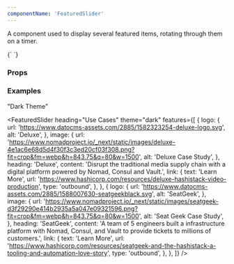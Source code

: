 ```yaml
---
componentName: 'FeaturedSlider'
---
```


A component used to display several featured items, rotating through them on a timer.

<LiveComponent>
{`<FeaturedSlider
    heading="Use Cases"
    theme="light"
    features={[
      {
        logo: {
          url:
            'https://www.datocms-assets.com/2885/1582323254-deluxe-logo.svg',
          alt: 'Deluxe'
        },
        image: {
          url:
            'https://www.nomadproject.io/_next/static/images/deluxe-4e1ac6e68d5d4f30f3c3ed20cf03f308.png?fit=crop&fm=webp&h=843.75&q=80&w=1500',
          alt: 'Deluxe Case Study'
        },
        heading: 'Deluxe',
        content:
          'Disrupt the traditional media supply chain with a digital platform powered by Nomad, Consul and Vault.',
        link: {
          text: 'Learn More',
          url:
            'https://www.hashicorp.com/resources/deluxe-hashistack-video-production',
          type: 'outbound'
        }
      },
      {
        logo: {
          url:
            'https://www.datocms-assets.com/2885/1588007630-seatgeekblack.svg',
          alt: 'SeatGeek'
        },
        image: {
          url:
            'https://www.nomadproject.io/_next/static/images/seatgeek-d3f29290e414b2935a5a047e09321596.png?fit=crop&fm=webp&h=843.75&q=80&w=1500',
          alt: 'Seat Geek Case Study'
        },
        heading: 'SeatGeek',
        content:
          'A team of 5 engineers built a infrastructure platform with Nomad, Consul, and Vault to provide tickets to millions of customers.',
        link: {
          text: 'Learn More',
          url:
            'https://www.hashicorp.com/resources/seatgeek-and-the-hashistack-a-tooling-and-automation-love-story',
          type: 'outbound'
        }
      }
    ]}
  />
`}
</LiveComponent>

<UsageDetails packageJson={packageJson} />

### Props

<PropsTable props={componentProps} />

### Examples

"Dark Theme"

<FeaturedSlider
  heading="Use Cases"
  theme="dark"
  features={[
    {
      logo: {
        url: 'https://www.datocms-assets.com/2885/1582323254-deluxe-logo.svg',
        alt: 'Deluxe',
      },
      image: {
        url:
          'https://www.nomadproject.io/_next/static/images/deluxe-4e1ac6e68d5d4f30f3c3ed20cf03f308.png?fit=crop&fm=webp&h=843.75&q=80&w=1500',
        alt: 'Deluxe Case Study',
      },
      heading: 'Deluxe',
      content:
        'Disrupt the traditional media supply chain with a digital platform powered by Nomad, Consul and Vault.',
      link: {
        text: 'Learn More',
        url:
          'https://www.hashicorp.com/resources/deluxe-hashistack-video-production',
        type: 'outbound',
      },
    },
    {
      logo: {
        url: 'https://www.datocms-assets.com/2885/1588007630-seatgeekblack.svg',
        alt: 'SeatGeek',
      },
      image: {
        url:
          'https://www.nomadproject.io/_next/static/images/seatgeek-d3f29290e414b2935a5a047e09321596.png?fit=crop&fm=webp&h=843.75&q=80&w=1500',
        alt: 'Seat Geek Case Study',
      },
      heading: 'SeatGeek',
      content:
        'A team of 5 engineers built a infrastructure platform with Nomad, Consul, and Vault to provide tickets to millions of customers.',
      link: {
        text: 'Learn More',
        url:
          'https://www.hashicorp.com/resources/seatgeek-and-the-hashistack-a-tooling-and-automation-love-story',
        type: 'outbound',
      },
    },
  ]}
/>
